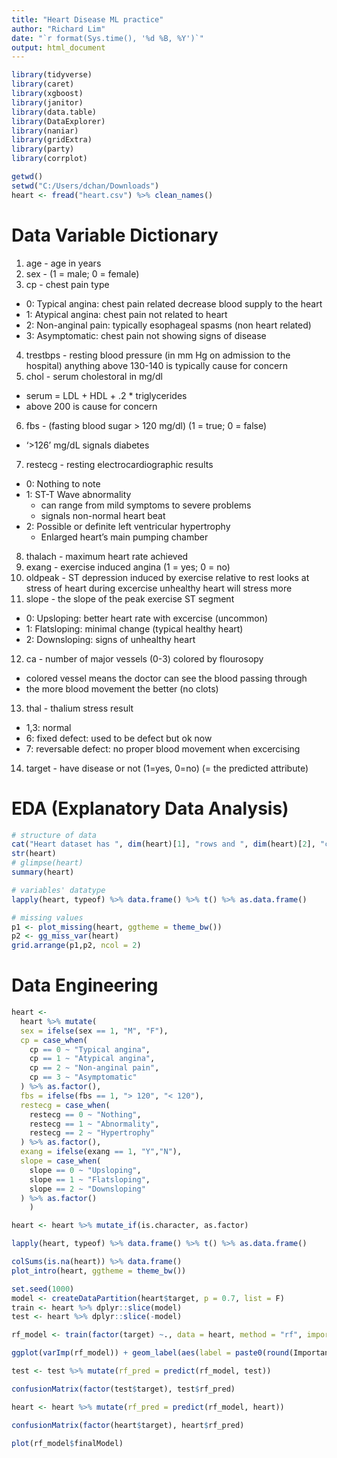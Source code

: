 ---
title: "Heart Disease ML practice"
author: "Richard Lim"
date: "`r format(Sys.time(), '%d %B, %Y')`"
output: html_document
---

```{r library, include= FALSE}
library(tidyverse)
library(caret)
library(xgboost)
library(janitor)
library(data.table)
library(DataExplorer)
library(naniar)
library(gridExtra)
library(party)
library(corrplot)
```

```{r load_r, echo = FALSE}
getwd()
setwd("C:/Users/dchan/Downloads")
heart <- fread("heart.csv") %>% clean_names()
```

# Data Variable Dictionary

1. age - age in years
2. sex - (1 = male; 0 = female)
3. cp - chest pain type
  + 0: Typical angina: chest pain related decrease blood supply to the heart
  + 1: Atypical angina: chest pain not related to heart
  + 2: Non-anginal pain: typically esophageal spasms (non heart related)
  + 3: Asymptomatic: chest pain not showing signs of disease
4. trestbps - resting blood pressure (in mm Hg on admission to the hospital) anything above 130-140 is typically cause for concern
5. chol - serum cholestoral in mg/dl
  + serum = LDL + HDL + .2 * triglycerides
  + above 200 is cause for concern
6. fbs - (fasting blood sugar > 120 mg/dl) (1 = true; 0 = false)
  + '>126' mg/dL signals diabetes
7. restecg - resting electrocardiographic results
  + 0: Nothing to note
  + 1: ST-T Wave abnormality
    + can range from mild symptoms to severe problems
    + signals non-normal heart beat
  + 2: Possible or definite left ventricular hypertrophy
    + Enlarged heart's main pumping chamber
8. thalach - maximum heart rate achieved
9. exang - exercise induced angina (1 = yes; 0 = no)
10. oldpeak - ST depression induced by exercise relative to rest looks at stress of heart during excercise unhealthy heart will stress more
11. slope - the slope of the peak exercise ST segment
  + 0: Upsloping: better heart rate with excercise (uncommon)
  + 1: Flatsloping: minimal change (typical healthy heart)
  + 2: Downsloping: signs of unhealthy heart
12. ca - number of major vessels (0-3) colored by flourosopy
  + colored vessel means the doctor can see the blood passing through
  + the more blood movement the better (no clots)
13. thal - thalium stress result
  + 1,3: normal
  + 6: fixed defect: used to be defect but ok now
  + 7: reversable defect: no proper blood movement when excercising
14. target - have disease or not (1=yes, 0=no) (= the predicted attribute)

# EDA (Explanatory Data Analysis)

```{r EDA}
# structure of data
cat("Heart dataset has ", dim(heart)[1], "rows and ", dim(heart)[2], "columns")
str(heart)
# glimpse(heart)
summary(heart)
```

```{r EDA2}
# variables' datatype
lapply(heart, typeof) %>% data.frame() %>% t() %>% as.data.frame()
```

```{r EDA3}
# missing values
p1 <- plot_missing(heart, ggtheme = theme_bw())
p2 <- gg_miss_var(heart)
grid.arrange(p1,p2, ncol = 2)
```

# Data Engineering

```{r engineering}
heart <- 
  heart %>% mutate(
  sex = ifelse(sex == 1, "M", "F"),
  cp = case_when(
    cp == 0 ~ "Typical angina",
    cp == 1 ~ "Atypical angina",
    cp == 2 ~ "Non-anginal pain",
    cp == 3 ~ "Asymptomatic"
  ) %>% as.factor(),
  fbs = ifelse(fbs == 1, "> 120", "< 120"),
  restecg = case_when(
    restecg == 0 ~ "Nothing",
    restecg == 1 ~ "Abnormality",
    restecg == 2 ~ "Hypertrophy"
  ) %>% as.factor(),
  exang = ifelse(exang == 1, "Y","N"),
  slope = case_when(
    slope == 0 ~ "Upsloping",
    slope == 1 ~ "Flatsloping",
    slope == 2 ~ "Downsloping"
  ) %>% as.factor()
    )

heart <- heart %>% mutate_if(is.character, as.factor)

lapply(heart, typeof) %>% data.frame() %>% t() %>% as.data.frame()

colSums(is.na(heart)) %>% data.frame()
plot_intro(heart, ggtheme = theme_bw())
```

```{r model}
set.seed(1000)
model <- createDataPartition(heart$target, p = 0.7, list = F)
train <- heart %>% dplyr::slice(model)
test <- heart %>% dplyr::slice(-model)

rf_model <- train(factor(target) ~., data = heart, method = "rf", importance = T)

ggplot(varImp(rf_model)) + geom_label(aes(label = paste0(round(Importance),"%"))) + theme_bw() + labs(title = "Random Forest") + theme(plot.title = element_text(hjust = 0.5))

test <- test %>% mutate(rf_pred = predict(rf_model, test))

confusionMatrix(factor(test$target), test$rf_pred)

heart <- heart %>% mutate(rf_pred = predict(rf_model, heart))

confusionMatrix(factor(heart$target), heart$rf_pred)
```

```{r model_2}
plot(rf_model$finalModel)
```

